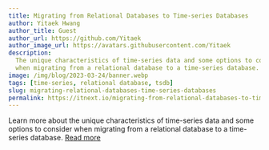 ```yaml
---
title: Migrating from Relational Databases to Time-series Databases
author: Yitaek Hwang
author_title: Guest
author_url: https://github.com/Yitaek
author_image_url: https://avatars.githubusercontent.com/Yitaek
description:
  The unique characteristics of time-series data and some options to consider
  when migrating from a relational database to a time-series database.
image: /img/blog/2023-03-24/banner.webp
tags: [time-series, relational database, tsdb]
slug: migrating-relational-databases-time-series-databases
permalink: https://itnext.io/migrating-from-relational-databases-to-time-series-databases-9f059a3e34cb
---
```


Learn more about the unique characteristics of time-series data and some options
to consider when migrating from a relational database to a time-series database.
[Read more](https://itnext.io/migrating-from-relational-databases-to-time-series-databases-9f059a3e34cb)
